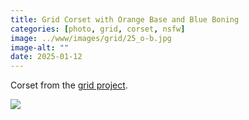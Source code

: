 ```yaml
---
title: Grid Corset with Orange Base and Blue Boning
categories: [photo, grid, corset, nsfw]
image: ../www/images/grid/25_o-b.jpg
image-alt: ""
date: 2025-01-12
---
```


Corset from the [grid project](/posts/2025-01-27_grid-project.html).

![](../www/images/grid/25_o-b.jpg)

